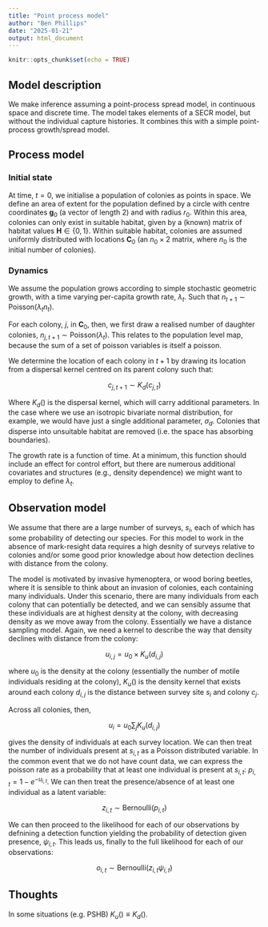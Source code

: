 ```yaml
---
title: "Point process model"
author: "Ben Phillips"
date: "2025-01-21"
output: html_document
---
```


```r
knitr::opts_chunk$set(echo = TRUE)
```

## Model description

We make inference assuming a point-process spread model, in continuous space and discrete time. The model takes elements of a SECR model, but without the individual capture histories.  It combines this with a simple point-process growth/spread model.

## Process model

### Initial state

At time, $t=0$, we initialise a population of colonies as points in space.  We define an area of extent for the population defined by a circle with centre coordinates $\mathbf{g}_0$ (a vector of length 2) and with radius $r_0$.  Within this area, colonies can only exist in suitable habitat, given by a (known) matrix of habitat values $\mathbf{H} \in \{0, 1\}$.  Within suitable habitat, colonies are assumed uniformly distributed with locations $\mathbf{C}_0$ (an $n_0 \times 2$ matrix, where $n_0$ is the initial number of colonies).

### Dynamics

We assume the population grows according to simple stochastic geometric growth, with a time varying per-capita growth rate, $\lambda_t$.  Such that $n_{t+1} \sim \text{Poisson}(\lambda_t n_t)$.

For each colony, $j$, in $\mathbf{C}_0$, then, we first draw a realised number of daughter colonies, $n_{j, t+1} \sim \text{Poisson}(\lambda_t)$.  This relates to the population level map, because the sum of a set of poisson variables is itself a poisson.

We determine the location of each colony in $t+1$ by drawing its location from a dispersal kernel centred on its parent colony such that:

$$
c_{j,t+1} \sim K_d(c_{j,t})
$$

Where $K_d()$ is the dispersal kernel, which will carry additional parameters.  In the case where we use an isotropic bivariate normal distribution, for example, we would have just a single additional parameter, $\sigma_d$. Colonies that disperse into unsuitable habitat are removed (i.e. the space has absorbing boundaries).

The growth rate is a function of time.  At a minimum, this function should include an effect for control effort, but there are numerous additional covariates and structures (e.g., density dependence) we might want to employ to define $\lambda_t$.

## Observation model

We assume that there are a large number of surveys, $s_i$, each of which has some probability of detecting our species.  For this model to work in the absence of mark-resight data requires a high desnity of surveys relative to colonies and/or some good prior knowledge about how detection declines with distance from the colony.

The model is motivated by invasive hymenoptera, or wood boring beetles, where it is sensible to think about an invasion of colonies, each containing many individuals.  Under this scenario, there are many individuals from each colony that can potentially be detected, and we can sensibly assume that these individuals are at highest density at the colony, with decreasing density as we move away from the colony.  Essentially we have a distance sampling model.  Again, we need a kernel to describe the way that density declines with distance from the colony:

$$
u_{i,j} = u_0 \times K_u(d_{i,j})
$$

where $u_0$ is the density at the colony (essentially the number of motile individuals residing at the colony), $K_u()$ is the density kernel that exists around each colony $d_{i,j}$ is the distance between survey site $s_i$ and colony $c_j$.

Across all colonies, then,

$$
u_i = u_0\sum_j K_u(d_{i,j})
$$

gives the density of individuals at each survey location.  We can then treat the number of individuals present at $s_{i,t}$ as a Poisson distributed variable.  In the common event that we do not have count data, we can express the poisson rate as a probability that at least one individual is present at $s_{i,t}$: $p_{i,t} = 1-e^{-u_{i,t}}$.  We can then treat the presence/absence of at least one individual as a latent variable:

$$
z_{i,t} \sim \text{Bernoulli}(p_{i,t})
$$

We can then proceed to the likelihood for each of our observations by defnining a detection function yielding the probability of detection given presence, $\psi_{i,t}$.  This leads us, finally to the full likelihood for each of our observations:

$$
o_{i,t} \sim \text{Bernoulli}(z_{i,t}\psi_{i,t})
$$

## Thoughts

In some situations (e.g. PSHB) $K_u() \equiv K_d()$.